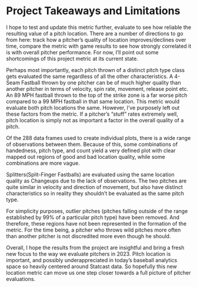 # Project Takeaways and Limitations

I hope to test and update this metric further, evaluate to see how reliable the resulting value of a pitch location. There are a number of directions to go from here: track how a pitcher's quality of location improves/declines over time, compare the metric with game results to see how strongly correlated it is with overall pitcher performance. For now, I'll point out some shortcomings of this project metric at its current state.

Perhaps most importantly, each pitch thrown of a distinct pitch type class gets evaluated the same regardless of all the other characteristics. A 4-Seam Fastball thrown by one pitcher can be of much higher quality than another pitcher in terms of velocity, spin rate, movement, release point etc. An 89 MPH fastball thrown to the top of the strike zone is a far worse pitch compared to a 99 MPH fastball in that same location. This metric would evaluate both pitch locations the same. However, I've purposely left out these factors from the metric. If a pitcher's "stuff" rates extremely well, pitch location is simply not as important a factor in the overall quality of a pitch.

Of the 288 data frames used to create individual plots, there is a wide range of observations between them. Because of this, some combinations of handedness, pitch type, and count yield a very defined plot with clear mapped out regions of good and bad location quality, while some combinations are more vague.

Splitters(Split-Finger Fastballs) are evaluated using the same location quality as Changeups due to the lack of observations. The two pitches are quite similar in velocity and direction of movement, but also have distinct characteristics so in reality they shouldn't be evaluated as the same pitch type.

For simplicity purposes, outlier pitches (pitches falling outside of the range established by 99% of a particular pitch type) have been removed. And therefore, these regions have not been represented in the formation of the metric. For the time being, a pitcher who throws wild pitches more often than another pitcher is not discredited more even though he should.

Overall, I hope the results from the project are insightful and bring a fresh new focus to the way we evaluate pitchers in 2023. Pitch location is important, and possibly underappreciated in today's baseball analytics space so heavily centered around Statcast data. So hopefully this new location metric can move us one step closer towards a full picture of pitcher evaluations.